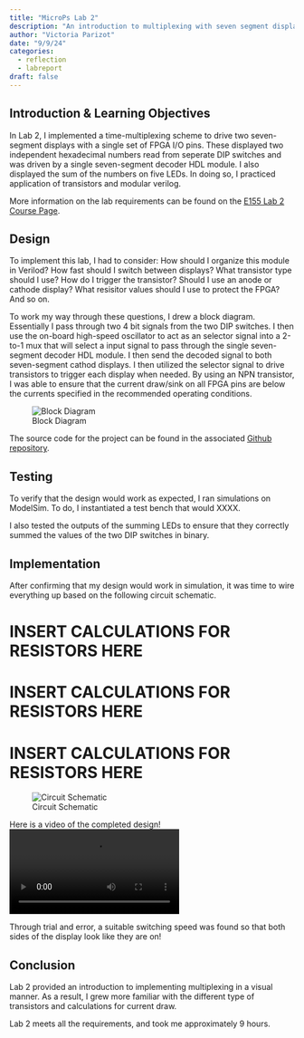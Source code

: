 ```yaml
---
title: "MicroPs Lab 2"
description: "An introduction to multiplexing with seven segment displays."
author: "Victoria Parizot"
date: "9/9/24"
categories:
  - reflection
  - labreport
draft: false
---
```

## Introduction & Learning Objectives
<!-- Brief (e.g., 3-5 sentence) description of the main goals of the assignment and what was done. -->
In Lab 2, I implemented a time-multiplexing scheme to drive two seven-segment displays with a single set of FPGA I/O pins. These displayed two independent hexadecimal numbers read from seperate DIP switches and was driven by a single seven-segment decoder HDL module. I also displayed the sum of the numbers on five LEDs. In doing so, I practiced application of transistors and modular verilog.

More information on the lab requirements can be found on the [E155 Lab 2 Course Page](https://hmc-e155.github.io/lab/lab2/).

## Design 
<!-- Explanation of design approach. How did you go about designing and implementing the design? -->
To implement this lab, I had to consider: How should I organize this module in Verilod? How fast should I switch between displays? What transistor type should I use? How do I trigger the transistor? Should I use an anode or cathode display? What resisitor values should I use to protect the FPGA? And so on. 

To work my way through these questions, I drew a block diagram. Essentially I pass through two 4 bit signals from the two DIP switches. I then use the on-board high-speed oscillator to act as an selector signal into a 2-to-1 mux that will select a input signal to pass through the single seven-segment decoder HDL module. I then send the decoded signal to both seven-segment cathod displays. I then utilized the selector signal to drive transistors to trigger each display when needed. By using an NPN transistor, I was able to ensure that the current draw/sink on all FPGA pins are below the currents specified in the recommended operating conditions.

![Block Diagram](images/Lab2BlockDiagram.jpeg) 

The source code for the project can be found in the associated [Github repository](https://github.com/vparizot/e155-lab2).

## Testing
To verify that the design would work as expected, I ran simulations on ModelSim. To do, I instantiated a test bench that would XXXX.

I also tested the outputs of the summing LEDs to ensure that they correctly summed the values of the two DIP switches in binary.


## Implementation
After confirming that my design would work in simulation, it was time to wire everything up based on the following circuit schematic.

# INSERT CALCULATIONS FOR RESISTORS HERE
# INSERT CALCULATIONS FOR RESISTORS HERE
# INSERT CALCULATIONS FOR RESISTORS HERE

![Circuit Schematic](images/Lab2Schematic.jpeg) 

Here is a video of the completed design!
![Completed design demo!](images/multiplexDemo.mov) 

Through trial and error, a suitable switching speed was found so that both sides of the display look like they are on!

 
## Conclusion
<!-- Number of hours spent working on the lab are included. -->

<!-- Statement of whether the design meets all the requirements. If not, list the shortcomings.-->
Lab 2 provided an introduction to implementing multiplexing in a visual manner. As a result, I grew more familiar with the different type of transistors and calculations for current draw. 

Lab 2 meets all the requirements, and took me approximately 9 hours.
